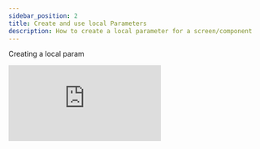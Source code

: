 ```yaml
---
sidebar_position: 2
title: Create and use local Parameters
description: How to create a local parameter for a screen/component
---
```



Creating a local param
<div style={{ position: 'relative', paddingBottom: 'calc(56.018518518518526% + 41px)', height: 0, width: '100%' }}>
    <iframe
    src="https://demo.arcade.software/pfZwHD0iv5PGN9m4S9Pv?embed&embed_mobile=tab&embed_desktop=inline&show_copy_link=true"
    title="creating a screen parameter"
    frameBorder="0"
    loading="lazy"
    allowFullScreen
    allow="clipboard-write"
    style={{ position: 'absolute', top: 0, left: 0, width: '100%', height: '100%', colorScheme: 'light' }}
    />
</div>


Connect a property to a parameter and create param out of one
    <div style={{ position: 'relative', paddingBottom: 'calc(56.018518518518526% + 41px)', height: 0, width: '100%' }}>
      <iframe
        src="https://demo.arcade.software/1AsVelul8HWr1T5XCc6F?embed&embed_mobile=tab&embed_desktop=inline&show_copy_link=true"
        title="Connect a parameter to a widget"
        frameBorder="0"
        loading="lazy"
        allowFullScreen
        allow="clipboard-write"
        style={{ position: 'absolute', top: 0, left: 0, width: '100%', height: '100%', colorScheme: 'light' }}
      />
    </div>


Use navigator in a parameter
    <div style={{ position: 'relative', paddingBottom: 'calc(56.018518518518526% + 41px)', height: 0, width: '100%' }}>
      <iframe
        src="https://demo.arcade.software/ZKgdQlch6JFd5GgMEbdq?embed&embed_mobile=tab&embed_desktop=inline&show_copy_link=true"
        title="Arcade Flow (Fri Feb 21 2025)"
        frameBorder="0"
        loading="lazy"
        allowFullScreen
        allow="clipboard-write"
        style={{ position: 'absolute', top: 0, left: 0, width: '100%', height: '100%', colorScheme: 'light' }}
      />
    </div>



  return (
    <div style={{ position: 'relative', paddingBottom: 'calc(51.48437500000001% + 41px)', height: 0, width: '100%' }}>
      <iframe
        src="https://demo.arcade.software/xvYbFgj5LEftSHKjbocJ?embed&embed_mobile=tab&embed_desktop=inline&show_copy_link=true"
        title="Parameters with components"
        frameBorder="0"
        loading="lazy"
        allowFullScreen
        allow="clipboard-write"
        style={{ position: 'absolute', top: 0, left: 0, width: '100%', height: '100%', colorScheme: 'light' }}
      />
    </div>
